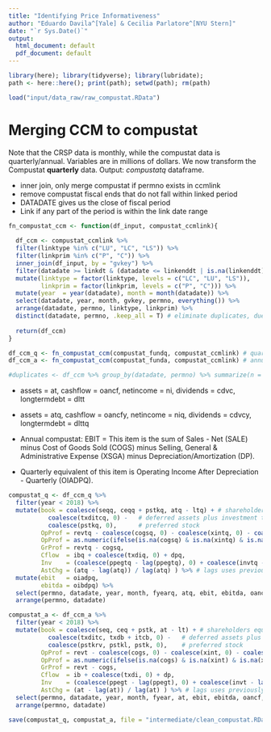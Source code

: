 ```yaml
---
title: "Identifying Price Informativeness"
author: "Eduardo Davila^[Yale] & Cecilia Parlatore^[NYU Stern]"
date: "`r Sys.Date()`"
output:
  html_document: default
  pdf_document: default
---
```


```r

library(here); library(tidyverse); library(lubridate);
path <- here::here(); print(path); setwd(path); rm(path)

load("input/data_raw/raw_compustat.RData")

```

# Merging CCM to compustat

Note that the CRSP data is monthly, while the compustat data is quarterly/annual. Variables are in millions of dollars.
We now transform the Compustat **quarterly** data. Output: *compustatq* dataframe.

- inner join, only merge compustat if permno exists in ccmlink
- remove compustat fiscal ends that do not fall within linked period
- DATADATE gives us the close of fiscal period
- Link if any part of the period is within the link date range

```r

fn_compustat_ccm <- function(df_input, compustat_ccmlink){
  
  df_ccm <- compustat_ccmlink %>%
  filter(linktype %in% c("LU", "LC", "LS")) %>%
  filter(linkprim %in% c("P", "C")) %>%
  inner_join(df_input, by = "gvkey") %>%
  filter(datadate >= linkdt & (datadate <= linkenddt | is.na(linkenddt))) %>% # linkenddt = NA means ongoing
  mutate(linktype = factor(linktype, levels = c("LC", "LU", "LS")),
         linkprim = factor(linkprim, levels = c("P", "C"))) %>% 
  mutate(year  = year(datadate), month = month(datadate)) %>%
  select(datadate, year, month, gvkey, permno, everything()) %>%
  arrange(datadate, permno, linktype, linkprim) %>% 
  distinct(datadate, permno, .keep_all = T) # eliminate duplicates, due to change of fiscal year -- not a problem with annual
  
  return(df_ccm)
}

df_ccm_q <- fn_compustat_ccm(compustat_fundq, compustat_ccmlink) # quarterly
df_ccm_a <- fn_compustat_ccm(compustat_funda, compustat_ccmlink) # annual

#duplicates <- df_ccm %>% group_by(datadate, permno) %>% summarize(n = n()) %>% filter(n > 1) # select duplicates  

```

- assets = at, cashflow = oancf, netincome = ni, dividends = cdvc, longtermdebt = dltt
- assets = atq, cashflow = oancfy, netincome = niq, dividends = cdvcy,  longtermdebt = dlttq

- Annual compustat: EBIT = This item is the sum of Sales - Net (SALE) minus Cost of Goods Sold (COGS) minus Selling, General & Administrative Expense (XSGA) minus Depreciation/Amortization (DP). 
- Quarterly equivalent of this item is Operating Income After Depreciation - Quarterly (OIADPQ).

```r

compustat_q <- df_ccm_q %>%
  filter(year < 2018) %>% 
  mutate(book = coalesce(seqq, ceqq + pstkq, atq - ltq) + # shareholders equity
           coalesce(txditcq, 0) -   # deferred assets plus investment tax credit
           coalesce(pstkq, 0),      # preferred stock
         OpProf = revtq - coalesce(cogsq, 0) - coalesce(xintq, 0) - coalesce(xsgaq,0),
         OpProf = as.numeric(ifelse(is.na(cogsq) & is.na(xintq) & is.na(xsgaq), NA, OpProf)),
         GrProf = revtq - cogsq,
         Cflow  = ibq + coalesce(txdiq, 0) + dpq,
         Inv    = (coalesce(ppegtq - lag(ppegtq), 0) + coalesce(invtq - lag(invtq), 0)) / lag(atq),
         AstChg = (atq - lag(atq)) / lag(atq) ) %>% # lags uses previously available (may be different from 1 qr)
  mutate(ebit   = oiadpq,
         ebitda = oibdpq) %>%
  select(permno, datadate, year, month, fyearq, atq, ebit, ebitda, oancfy, niq, book, rdq) %>% 
  arrange(permno, datadate)

compustat_a <- df_ccm_a %>%
  filter(year < 2018) %>%
  mutate(book = coalesce(seq, ceq + pstk, at - lt) + # shareholders equity
           coalesce(txditc, txdb + itcb, 0) -   # deferred assets plus investment tax credit
           coalesce(pstkrv, pstkl, pstk, 0),    # preferred stock
         OpProf = revt - coalesce(cogs, 0) - coalesce(xint, 0) - coalesce(xsga,0),
         OpProf = as.numeric(ifelse(is.na(cogs) & is.na(xint) & is.na(xsga), NA, OpProf)),
         GrProf = revt - cogs,
         Cflow  = ib + coalesce(txdi, 0) + dp,
         Inv    = (coalesce(ppegt - lag(ppegt), 0) + coalesce(invt - lag(invt), 0)) / lag(at),
         AstChg = (at - lag(at)) / lag(at) ) %>% # lags uses previously available (may be different from 1 yr)
  select(permno, datadate, year, month, fyear, at, ebit, ebitda, oancf, ni, book) %>% 
  arrange(permno, datadate)

save(compustat_q, compustat_a, file = "intermediate/clean_compustat.RData")

```
